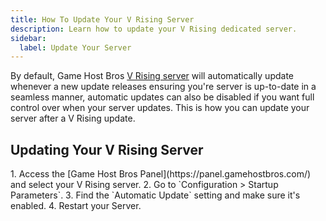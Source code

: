 ```yaml
---
title: How To Update Your V Rising Server
description: Learn how to update your V Rising dedicated server.
sidebar:
  label: Update Your Server
---
```


By default, Game Host Bros [V Rising server](https://www.gamehostbros.com/v-rising-server-hosting/) will automatically update whenever a new update releases ensuring you're server is up-to-date in a seamless manner, automatic updates can also be disabled if you want full control over when your server updates. This is how you can update your server after a V Rising update. 

## Updating Your V Rising Server

<Steps>
1. Access the [Game Host Bros Panel](https://panel.gamehostbros.com/) and select your V Rising server.
2. Go to `Configuration > Startup Parameters`.
3. Find the `Automatic Update` setting and make sure it's enabled.
4. Restart your Server.
</Steps>